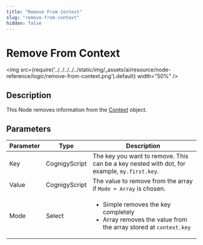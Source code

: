 ```yaml
---
title: "Remove From Context" 
slug: "remove-from-context" 
hidden: false 
---
```


# Remove From Context

<img src={require('../../../../../static/img/_assets/ai/resource/node-reference/logic/remove-from-context.png').default} width="50%" />

## Description

This Node removes information from the [Context](../../../test/interaction-panel/context.mdx) object.

## Parameters

| Parameter | Type          | Description                                                                                                                |
|-----------|---------------|----------------------------------------------------------------------------------------------------------------------------|
| Key       | CognigyScript | The key you want to remove. This can be a key nested with dot, for example, `my.first.key`.                                |
| Value     | CognigyScript | The value to remove from the array if `Mode = Array` is chosen.                                                            |
| Mode      | Select        | <ul><li>Simple removes the key completely</li><li>Array removes the value from the array stored at `context.key`</li></ul> |